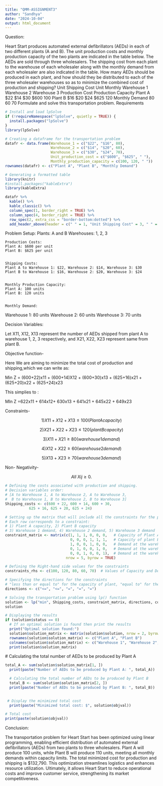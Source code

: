 ---
title: "QMM-ASSIGNMENT3"
author: "Sandhya"
date: "2024-10-04"
output: html_document
---
Question:

Heart Start produces automated external defibrillators (AEDs) in each of two different plants (A
and B). The unit production costs and monthly production capacity of the two plants are
indicated in the table below. The AEDs are sold through three wholesalers. The shipping cost
from each plant to the warehouse of each wholesaler along with the monthly demand from each
wholesaler are also indicated in the table. How many AEDs should be produced in each plant,
and how should they be distributed to each of the three wholesaler warehouses so as to minimize
the combined cost of production and shipping?
Unit Shipping Cost Unit Monthly
Warehouse 1 Warehouse 2 Warehouse 3 Production
Cost
Production
Capacity
Plant A $22 $14 $30 $600 100
Plant B $16 $20 $24 $625 120
Monthly
Demand
80 60 70
Formulate and solve this transportation problem.
Requirements


```{r}
# Install and load lpSolve
if (!requireNamespace("lpSolve", quietly = TRUE)) {
  install.packages("lpSolve")
}
library(lpSolve)
```


```{r}
# Creating a dataframe for the transportation problem
datafr <- data.frame(Warehouse_1 = c("$22", "$16", 80),
                     Warehouse_2 = c("$14", "$20", 60),
                     Warehouse_3 = c("$30", "$24", 70),
                     Unit_production_cost = c("$600", "$625", " "),
                     Monthly_production_capacity = c(100, 120, " "))
rownames(datafr) <- c("Plant A", "Plant B", "Monthly Demand")

# Generating a formatted table
library(knitr)
#install.packages("kableExtra")
library(kableExtra)

datafr %>%
  kable() %>%
  kable_classic() %>%
  column_spec(1, border_right = TRUE) %>%
  column_spec(4, border_right = TRUE) %>%
  row_spec(2, extra_css = "border-bottom:dotted") %>%
  add_header_above(header = c(" " = 1, "Unit Shipping Cost" = 3, " " = 2))

```


  Problem Setup:
  Plants: A and B
  Warehouses: 1, 2, 3

	Production Costs:
	Plant A: $600 per unit
	Plant B: $625 per unit
	
	
	Shipping Costs:
	Plant A to Warehouse 1: $22, Warehouse 2: $14, Warehouse 3: $30
	Plant B to Warehouse 1: $16, Warehouse 2: $20, Warehouse 3: $24
	
	
	Monthly Production Capacity:
	Plant A: 100 units
	Plant B: 120 units
	
	
	Monthly Demand:
  Warehouse 1: 80 units
  Warehouse 2: 60 units 
  Warehouse 3: 70 units

Decision Variables:


Let X11, X12, X13 represent the number of AEDs shipped from plant A to warehouse 1, 2, 3 respectively, and X21, X22, X23 represent same from plant B.

Objective function-

Here We are aiming to minimize the total cost of production and shipping,which we can write as:

Min Z = (600+22)x11 + (600+14)X12 + (600+30)x13 + (625+16)x21 + (625+20)x22 + (625+24)x23

This simplies to :

MIn Z =622x11 + 614x12+ 630x13 + 641x21 + 645x22 + 649x23


Constraints-

$$1) X11 + X12 + X13 \le 100 (Plant A capacity)$$

$$2) X21 + X22 + X23 \le 120 ( plant B capacity)$$

$$3) X11 + X21 \ge 80 (warehouse 1 demand)$$

$$4) X12 + X22 \ge 60 (warehouse 2 demand)$$

$$5) X13 + X23 \ge 70 (warehouse 3 demand)$$

Non- Negativity-

$$All\ Xij \ge 0.$$





```{r}
# Defining the costs associated with production and shipping.
# Decision variables order: 
# [A to Warehouse 1, A to Warehouse 2, A to Warehouse 3, 
#  B to Warehouse 1, B to Warehouse 2, B to Warehouse 3]
Shipping_costs <- c(600 + 22, 600 + 14, 600 + 30, 
           625 + 16, 625 + 20, 625 + 24)

```



```{r}
# Setting up the matrix that will include all the constraints for the problem.
# Each row corresponds to a constraint: 
# 1) Plant A capacity, 2) Plant B capacity
# 3) Warehouse 1 demand, 4) Warehouse 2 demand, 5) Warehouse 3 demand
constraint_matrix <- matrix(c(1, 1, 1, 0, 0, 0,   # Capacity of Plant A
                              0, 0, 0, 1, 1, 1,   # Capacity of plant B
                              1, 0, 0, 1, 0, 0,   # Demand at the warehouse 1
                              0, 1, 0, 0, 1, 0,   # Demand at the warehouse 2
                              0, 0, 1, 0, 0, 1),  # Demand at the warehouse 3
                            nrow = 5, byrow = TRUE)

```



```{r}

# Defining the Right-hand side values for the constraints
constraints_rhs <- c(100, 120, 80, 60, 70)  # Values of Capacity and Demand

```



```{r}
# Specifying the directions for the constraints
# "less than or equal to" for the capacity of plant, "equal to" for the warehouse demands
directions <- c("<=", "<=", "=", "=", "=")
```


```{r}
# Solving the transportation problem using lp() function
solution <- lp("min", Shipping_costs, constraint_matrix, directions, constraints_rhs)
solution

```



```{r}
# Displaying the results
if (solution$status == 0) 
  # If an optimal solution is found then print the results
  print("Optimal solution found:")
  solution$solution_matrix <- matrix(solution$solution, nrow = 2, byrow = TRUE)
  rownames(solution$solution_matrix) <- c("Plant A", "Plant B")
  colnames(solution$solution_matrix) <- c("Warehouse 1", "Warehouse 2", "Warehouse 3")
  print(solution$solution_matrix)

```





 # Calculating the total number of AEDs to be produced by Plant A
 
```{r}
total_A <- sum(solution$solution_matrix[1, ])
  print(paste("Number of AEDs to be produced by Plant A: ", total_A))

```
 

```{r}
 
  # Calculating the total number of AEDs to be produced by Plant B
  total_B <- sum(solution$solution_matrix[2, ])
  print(paste("Number of AEDs to be produced by Plant B: ", total_B))
  
```
  
  
```{r}

 # Display the minimized total cost
  print(paste("Minimized total cost: $", solution$objval))
```
  
 
  
  
```{r}
# Total cost
print(paste(solution$objval))
```
Conclusion:


The transportation problem for Heart Start has been optimized using linear programming, enabling efficient distribution of automated external defibrillators (AEDs) from two plants to three wholesalers. Plant A will produce 100 units, while Plant B will produce 110 units, meeting all monthly demands within capacity limits. The total minimized cost for production and shipping is $132,790. This optimization streamlines logistics and enhances resource utilization. Ultimately, it allows Heart Start to reduce operational costs and improve customer service, strengthening its market competitiveness.



